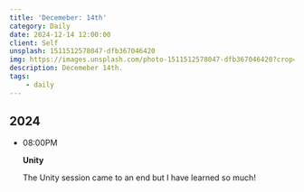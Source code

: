 ```yaml
---
title: 'Decemeber: 14th'
category: Daily
date: 2024-12-14 12:00:00
client: Self
unsplash: 1511512578047-dfb367046420
img: https://images.unsplash.com/photo-1511512578047-dfb367046420?crop=entropy&cs=srgb&fm=jpg&ixid=MnwzNjM5Nzd8MHwxfHJhbmRvbXx8fHx8fHx8fDE2ODE3NDg2ODY&ixlib=rb-4.0.3&q=85
description: Decemeber 14th.
tags:
    - daily
---
```



## 2024

-   08:00PM

    **Unity**

    The Unity session came to an end but I have learned so much!


